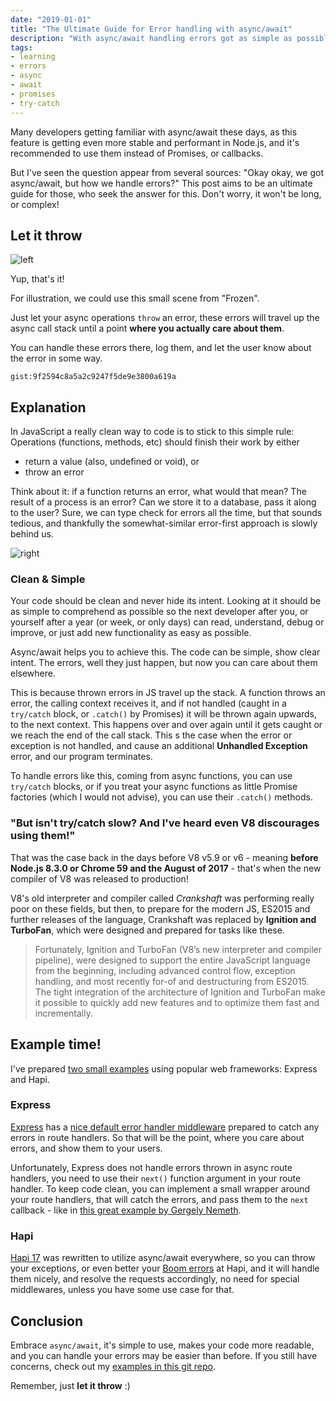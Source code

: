 ```yaml
---
date: "2019-01-01"
title: "The Ultimate Guide for Error handling with async/await"
description: "With async/await handling errors got as simple as possible"
tags:
- learning
- errors
- async
- await
- promises
- try-catch
---
```



<Intro>

Many developers getting familiar with async/await these days, as this feature is getting even more stable and performant in Node.js, and it's recommended to use them instead of Promises, or callbacks.

But I've seen the question appear from several sources: "Okay okay, we got async/await, but how we handle errors?" This post aims to be an ultimate guide for those, who seek the answer for this. Don't worry, it won't be long, or complex!

</Intro>


## Let it throw

![left](./let-it-throw.gif "Elza handling async errors properly")

Yup, that's it!

For illustration, we could use this small scene from "Frozen".

Just let your async operations `throw` an error, these errors will travel up the async call stack until a point **where you actually care about them**.

You can handle these errors there, log them, and let the user know about the error in some way.


`gist:9f2594c8a5a2c9247f5de9e3800a619a`


## Explanation

In JavaScript a really clean way to code is to stick to this simple rule: Operations (functions, methods, etc) should finish their work by either

- return a value (also, undefined or void), or
- throw an error

Think about it: if a function returns an error, what would that mean? The result of a process is an error? Can we store it to a database, pass it along to the user? Sure, we can type check for errors all the time, but that sounds tedious, and thankfully the somewhat-similar error-first approach is slowly behind us.

![right](./let-it-throw.gif "Elza handling async errors propery")



### Clean & Simple

Your code should be clean and never hide its intent. Looking at it should be as simple to comprehend as possible so the next developer after you, or yourself after a year (or week, or only days) can read, understand, debug or improve, or just add new functionality as easy as possible.

Async/await helps you to achieve this. The code can be simple, show clear intent. The errors, well they just happen, but now you can care about them elsewhere.

This is because thrown errors in JS travel up the stack. A function throws an error, the calling context receives it, and if not handled (caught in a `try/catch` block, or `.catch()` by Promises) it will be thrown again upwards, to the next context. This happens over and over again until it gets caught or we reach the end of the call stack. This s the case when the error or exception is not handled, and cause an additional **Unhandled Exception** error, and our program terminates.

To handle errors like this, coming from async functions, you can use `try/catch` blocks, or if you treat your async functions as little Promise factories (which I would not advise), you can use their `.catch()` methods.



### "But isn't try/catch slow? And I've heard even V8 discourages using them!"

That was the case back in the days before V8 v5.9 or v6 - meaning **before Node.js 8.3.0 or Chrome 59 and the August of 2017** - that's when the new compiler of V8 was released to production!

V8's old interpreter and compiler called _Crankshaft_ was performing really poor on these fields, but then, to prepare for the modern JS, ES2015 and further releases of the language, Crankshaft was replaced by **Ignition and TurboFan**, which were designed and prepared for tasks like these.


<Blockquote
	by={'Benedikt Meurer @bmeurer'}
	link={'https://v8.dev/blog/high-performance-es2015'}
	linkText={'V8 Dev Blog'}
>
	Fortunately, Ignition and TurboFan (V8’s new interpreter and compiler pipeline), were designed to support the entire JavaScript language from the beginning, including advanced control flow, exception handling, and most recently for-of and destructuring from ES2015. The tight integration of the architecture of Ignition and TurboFan make it possible to quickly add new features and to optimize them fast and incrementally.
</Blockquote>



## Example time!

I've prepared [two small examples](https://github.com/necccc/async-await-errors) using popular web frameworks: Express and Hapi.

### Express

[Express](https://expressjs.com/) has a [nice default error handler middleware](https://expressjs.com/en/guide/error-handling.html) prepared to catch any errors in route handlers. So that will be the point, where you care about errors, and show them to your users.

Unfortunately, Express does not handle errors thrown in async route handlers, you need to use their `next()` function argument in your route handler. To keep code clean, you can implement a small wrapper around your route handlers, that will catch the errors, and pass them to the `next` callback - like in [this great example by Gergely Nemeth](https://nemethgergely.com/error-handling-express-async-await/).

### Hapi

[Hapi 17](https://hapijs.com/) was rewritten to utilize async/await everywhere, so you can throw your exceptions, or even better your [Boom errors](https://github.com/hapijs/boom) at Hapi, and it will handle them nicely, and resolve the requests accordingly, no need for special middlewares, unless you have some use case for that.



## Conclusion

Embrace `async/await`, it's simple to use, makes your code more readable, and you can handle your errors may be easier than before. If you still have concerns, check out my [examples in this git repo](https://github.com/necccc/async-await-errors).

Remember, just **let it throw** :)
